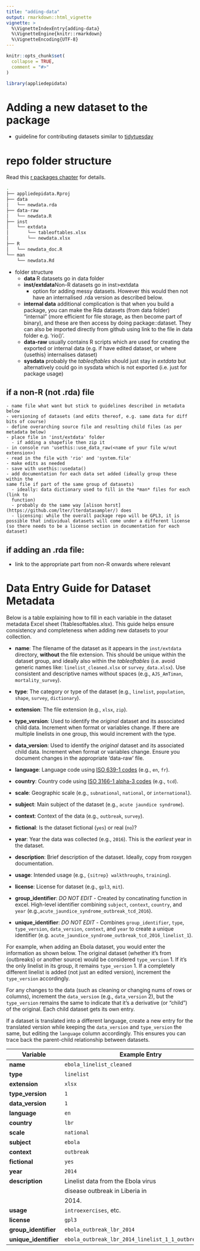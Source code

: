 ```yaml
---
title: "adding-data"
output: rmarkdown::html_vignette
vignette: >
  %\VignetteIndexEntry{adding-data}
  %\VignetteEngine{knitr::rmarkdown}
  %\VignetteEncoding{UTF-8}
---
```


```r
knitr::opts_chunk$set(
  collapse = TRUE,
  comment = "#>"
)
```

```r
library(appliedepidata)
```



# Adding a new dataset to the package  

- guideline for contributing datasets similar to [tidytuesday](https://github.com/rfordatascience/tidytuesday/blob/master/.github/pr_instructions.md)


# repo folder structure 

Read this [r packages chapter](https://r-pkgs.org/data.html) for details. 


```bash
.
├── appliedepidata.Rproj
├── data
│   └── newdata.rda
├── data-raw
│   └── newdata.R
├── inst
│   └── extdata
│       └── tableoftables.xlsx
│       └── newdata.xlsx
├── R
│   └── newdata_doc.R
└── man
    └── newdata.Rd
```



- folder structure 
  - **data** R datasets go in data folder
  - **inst/extdata**Non-R datasets go in inst>extdata
    - option for adding messy datasets. However this would then not have 
    an internalised .rda version as described below.  
  - **internal data** additional complication is that when you build a package, 
  you can make the Rda datasets (from data folder) "internal" (more efficient 
  for file storage, as then become part of binary), and these are then access 
  by doing package::dataset. They can also be imported directly from github 
  using link to the file in data folder e.g. 'rio(<github-raw url>)'. 
  - **data-raw** usually contains R scripts which are used for creating the 
  exported or internal data (e.g. if have edited dataset, or where {usethis}
  internalises dataset)
  - **sysdata** probably the *tableoftables* should just stay in *extdata* but
  alternatively could go in sysdata which is not exported (i.e. just for package
  usage) 


## if a non-R (not .rda) file
    - name file what want but stick to guidelines described in metadata below
    - versioning of datasets (and edits thereof, e.g. same data for diff 
    bits of course)
    - define overarching source file and resulting child files (as per metadata below)
    - place file in 'inst/extdata' folder
      - if adding a shapefile then zip it 
    - in console run 'usethis::use_data_raw(<name of your file w/out extension>)
    - read in the file with 'rio' and 'system.file'
    - make edits as needed
    - save with usethis::usedata()
    - add documentation for each data set added (ideally group these within the 
    same file if part of the same group of datasets)
      - ideally: data dictionary used to fill in the *man* files for each (link to 
      function)
      - probably do the same way [alison horst](https://github.com/lter/lterdatasampler/) does
      - licensing: while the overall package repo will be GPL3, it is possible that individual datasets will come under a different license (so there needs to be a license section in documentation for each dataset)

    
## if adding an .rda file: 
- link to the appropriate part from non-R onwards where relevant



  

# Data Entry Guide for Dataset Metadata

Below is a table explaining how to fill in each variable in the dataset 
metadata Excel sheet (1tablesoftables.xlsx). This guide helps ensure 
consistency and completeness when adding new datasets to your collection.

- **name**:  The filename of the dataset as it appears in the `inst/extdata`
  directory,  **without** the file extension. This should be unique within 
  the dataset group, and ideally also within the *tableoftables* 
  (i.e. avoid generic names like: `linelist_cleaned.xlsx` or `survey_data.xlsx`). 
  Use consistent and descriptive names without spaces (e.g., `AJS_AmTiman`,
  `mortality_survey`).

- **type**: The category or type of the dataset (e.g., `linelist`, 
  `population`, `shape`, `survey`, `dictionary`).

- **extension**: The file extension (e.g., `xlsx`, `zip`).

- **type_version**: Used to identify the *original* dataset and its associated
  child data. Increment when format or variables change. If there are multiple
  linelists in one group, this would increment with the type.

- **data_version**: Used to identify the *original* dataset and its associated 
  child data. Increment when format or variables change. Ensure you document 
  changes in the appropriate 'data-raw' file.

- **language**: Language code using [ISO 639-1 codes](https://en.wikipedia.org/wiki/List_of_ISO_639-1_codes) (e.g., `en`, `fr`).

- **country**:  Country code using [ISO 3166-1 alpha-3 codes](https://en.wikipedia.org/wiki/ISO_3166-1_alpha-3) (e.g., `tcd`).

- **scale**: Geographic scale (e.g., `subnational`, `national`, or `international`).

- **subject**: Main subject of the dataset (e.g., `acute jaundice syndrome`).

- **context**: Context of the data (e.g., `outbreak`, `survey`).

- **fictional**:  Is the dataset fictional (`yes`) or real (`no`)?

- **year**: Year the data was collected (e.g., `2016`). This is the *earliest* 
  year in the dataset.

- **description**: Brief description of the dataset. Ideally, copy from 
  roxygen documentation.

- **usage**: Intended usage (e.g., `{sitrep} walkthroughs`, `training`).

- **license**: License for dataset (e.g., `gpl3`, `mit`).

- **group_identifier**: *DO NOT EDIT* - Created by concatinating function in excel.
  High-level identifier combining `subject`, `context`, `country`, and `year`
  (e.g.,`acute_jaundice_syndrome_outbreak_tcd_2016`).

- **unique_identifier**: *DO NOT EDIT* - Combines `group_identifier`, `type`,
  `type_version`, `data_version`, `context`, and `year` to create a unique 
  identifier (e.g. `acute_jaundice_syndrome_outbreak_tcd_2016_linelist_1`).


For example, when adding an Ebola dataset, you would enter the information as 
shown below. The original dataset (whether it's from {outbreaks} or another source)
would be considered `type_version` 1. If it’s the only linelist in its group, it 
remains `type_version` 1. If a completely different linelist is added (not just an
edited version), increment the `type_version` accordingly.

For any changes to the data (such as cleaning or changing nums of rows or columns),
increment the `data_version` (e.g., `data_version` 2), but the `type_version` 
remains the same to indicate that it’s a derivative (or "child") of the original.
Each child dataset gets its own entry.

If a dataset is translated into a different language, create a new entry for
the translated version while keeping the `data_version` and `type_version` the same, 
but editing the `language` column accordingly. 
This ensures you can trace back the parent-child relationship between datasets.


| **Variable**          | **Example Entry**                  |
|-----------------------|------------------------------------|
| **name**              | `ebola_linelist_cleaned`           |
| **type**              | `linelist`                         |
| **extension**         | `xlsx`                             |
| **type_version**      | `1`                                |
| **data_version**      | `1`                                |
| **language**          | `en`                               |
| **country**           | `lbr`                              |
| **scale**             | `national`                         |
| **subject**           | `ebola`                            |
| **context**           | `outbreak`                         |
| **fictional**         | `yes`                              |
| **year**              | `2014`                             |
| **description**       | Linelist data from the Ebola virus |
|                       | disease outbreak in Liberia in     |
|                       | 2014.                              |
| **usage**             | `introexercises`, etc.             |
| **license**           | `gpl3`                             |
| **group_identifier**  | `ebola_outbreak_lbr_2014`          |
| **unique_identifier** | `ebola_outbreak_lbr_2014_linelist_1_1_outbreak_2014`|

